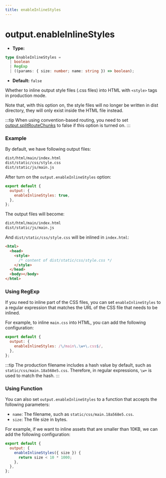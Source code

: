 ```yaml
---
title: enableInlineStyles
---
```


# output.enableInlineStyles

- **Type:**

```ts
type EnableInlineStyles =
  | boolean
  | RegExp
  | ((params: { size: number; name: string }) => boolean);
```

- **Default:** `false`

Whether to inline output style files (.css files) into HTML with `<style>` tags in production mode.

Note that, with this option on, the style files will no longer be written in dist directory, they will only exist inside the HTML file instead.

:::tip
When using convention-based routing, you need to set [output.splitRouteChunks](https://modernjs.dev/en/configure/app/output/splitRouteChunks.html) to false if this option is turned on.
:::

### Example

By default, we have following output files:

```bash
dist/html/main/index.html
dist/static/css/style.css
dist/static/js/main.js
```

After turn on the `output.enableInlineStyles` option:

```js
export default {
  output: {
    enableInlineStyles: true,
  },
};
```

The output files will become:

```bash
dist/html/main/index.html
dist/static/js/main.js
```

And `dist/static/css/style.css` will be inlined in `index.html`:

```html
<html>
  <head>
    <style>
      /* content of dist/static/css/style.css */
    </style>
  </head>
  <body></body>
</html>
```

### Using RegExp

If you need to inline part of the CSS files, you can set `enableInlineStyles` to a regular expression that matches the URL of the CSS file that needs to be inlined.

For example, to inline `main.css` into HTML, you can add the following configuration:

```js
export default {
  output: {
    enableInlineStyles: /\/main\.\w+\.css$/,
  },
};
```

:::tip
The production filename includes a hash value by default, such as `static/css/main.18a568e5.css`. Therefore, in regular expressions, `\w+` is used to match the hash.
:::

### Using Function

You can also set `output.enableInlineStyles` to a function that accepts the following parameters:

- `name`: The filename, such as `static/css/main.18a568e5.css`.
- `size`: The file size in bytes.

For example, if we want to inline assets that are smaller than 10KB, we can add the following configuration:

```js
export default {
  output: {
    enableInlineStyles({ size }) {
      return size < 10 * 1000;
    },
  },
};
```
